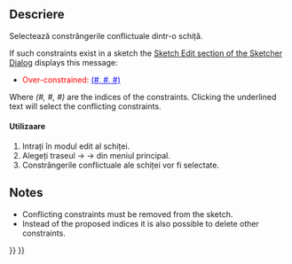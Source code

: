 <languages/>

{{Docnav
|[[Sketcher_SelectRedundantConstraints|Select Redundant Constraints]]
|[[Sketcher_ArcOverlay|Toggle Circular Helper for Arcs]]
|[[Sketcher_Workbench|Sketcher]]
|IconL=Sketcher_SelectRedundantConstraints.svg
|IconR=Sketcher_ArcOverlay.svg
|IconC=Workbench_Sketcher.svg
}}

<div class="mw-translate-fuzzy">
{{GuiCommand|Name=Sketcher SelectConflictingConstraints|Workbenches=[[Sketcher Workbench|Sketcher]]|MenuLocation=Sketch → Sketcher tools → Select Conflicting Constraints|Shortcut=Shift+Ctrl+E|Version=0.15}}
</div>

<span id="Description"></span>
==Descriere==

<div class="mw-translate-fuzzy">
Selectează constrângerile conflictuale dintr-o schiță.
</div>

If such constraints exist in a sketch the [[Sketcher_Dialog#Sketch_Edit|Sketch Edit section of the Sketcher Dialog]] displays this message:
* <span style="color:red;">Over-constrained: </span><span style="color:blue;text-decoration:underline;">(#, #, #)</span>
Where ''(#, #, #)'' are the indices of the constraints. Clicking the underlined text will select the conflicting constraints.

<span id="Usage"></span>
<div class="mw-translate-fuzzy">
====Utilizaare====
</div>

<div class="mw-translate-fuzzy">
#Intrați în modul edit al schiței.
#Alegeți traseul {{KEY| Sketch}}  →  {{KEY| Sketcher tools}}  → {{KEY|[[Image:Sketcher_SelectConflictingConstraints.png|32px]] Select Conflicting Constraints}}  din meniul principal.
#Constrângerile conflictuale ale schiței vor fi selectate.
</div>

==Notes==

* Conflicting constraints must be removed from the sketch.
* Instead of the proposed indices it is also possible to delete other constraints.


{{Docnav
|[[Sketcher_SelectRedundantConstraints|Select Redundant Constraints]]
|[[Sketcher_ArcOverlay|Toggle Circular Helper for Arcs]]
|[[Sketcher_Workbench|Sketcher]]
|IconL=Sketcher_SelectRedundantConstraints.svg
|IconR=Sketcher_ArcOverlay.svg
|IconC=Workbench_Sketcher.svg
}}

{{Sketcher_Tools_navi{{#translation:}}}}
{{Userdocnavi{{#translation:}}}}